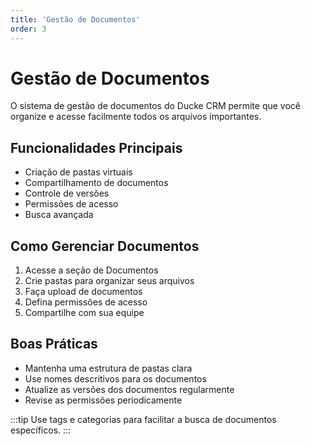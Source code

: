 ```yaml
---
title: 'Gestão de Documentos'
order: 3
---
```


# Gestão de Documentos

O sistema de gestão de documentos do Ducke CRM permite que você organize e acesse facilmente todos os arquivos importantes.

## Funcionalidades Principais

- Criação de pastas virtuais
- Compartilhamento de documentos
- Controle de versões
- Permissões de acesso
- Busca avançada

## Como Gerenciar Documentos

1. Acesse a seção de Documentos
2. Crie pastas para organizar seus arquivos
3. Faça upload de documentos
4. Defina permissões de acesso
5. Compartilhe com sua equipe

## Boas Práticas

- Mantenha uma estrutura de pastas clara
- Use nomes descritivos para os documentos
- Atualize as versões dos documentos regularmente
- Revise as permissões periodicamente

:::tip
Use tags e categorias para facilitar a busca de documentos específicos.
::: 